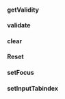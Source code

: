 
#### getValidity

<GetValidity />

#### validate

<Validate />

#### clear

<Clear />

#### Reset

<Reset />

#### setFocus

<SetFocus />

#### setInputTabindex

<SetInputTabIndex />


